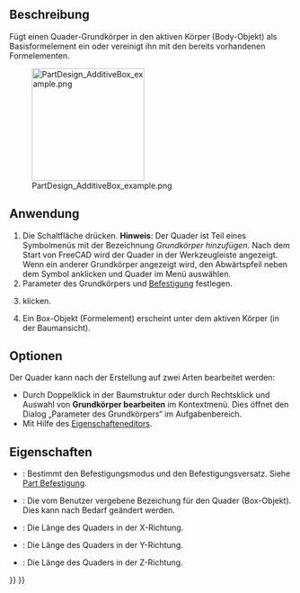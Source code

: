 <languages/>

{{Docnav/de
|[[PartDesign_AdditiveHelix/de|WendelHinzufügen]]
|[[PartDesign_AdditiveCylinder/de|ZylinderHinzufügen]]
|[[PartDesign_Workbench/de|PartDesign]]
|IconL=PartDesign_AdditiveHelix.svg
|IconR=PartDesign_AdditiveCylinder.svg
|IconC=Workbench_PartDesign.svg
}}

{{GuiCommand/de
|Name=PartDesign AdditiveBox
|Name/de=PartDesign QuaderHinzufügen
|MenuLocation=Part Design → Grundkörper hinzufügen → Quader
|Workbenches=[[PartDesign_Workbench/de|PartDesign]]
|Version=0.17
|SeeAlso=[[PartDesign_CompPrimitiveAdditive/de|PartDesign AuswahlGrundkörperHinzufügen]], [[PartDesign_SubtractiveBox/de|PartDesign QuaderAbziehen]]
}}

<span id="Description"></span>
==Beschreibung==

Fügt einen Quader-Grundkörper in den aktiven Körper (Body-Objekt) als Basisformelement ein oder vereinigt ihn mit den bereits vorhandenen Formelementen.

[[File:PartDesign_AdditiveBox_example.png|200px]]

<span id="Usage"></span>
==Anwendung==

<div class="mw-translate-fuzzy">
# Die Schaltfläche {{Button|[[Image:PartDesign AdditiveBox.svg|24px]] '''Quader'''}} drücken. '''Hinweis''': Der Quader ist Teil eines Symbolmenüs mit der Bezeichnung ''Grundkörper hinzufügen''. Nach dem Start von FreeCAD wird der Quader in der Werkzeugleiste angezeigt. Wenn ein anderer Grundkörper angezeigt wird, den Abwärtspfeil neben dem Symbol anklicken und Quader im Menü auswählen.
# Parameter des Grundkörpers und [[Part_EditAttachment/de|Befestigung]] festlegen.
# {{Button|OK}} klicken.
# Ein Box-Objekt (Formelement) erscheint unter dem aktiven Körper (in der Baumansicht).
</div>

<span id="Options"></span>
==Optionen==

Der Quader kann nach der Erstellung auf zwei Arten bearbeitet werden:
* Durch Doppelklick in der Baumstruktur oder durch Rechtsklick und Auswahl von '''Grundkörper bearbeiten''' im Kontextmenü. Dies öffnet den Dialog „Parameter des Grundkörpers“ im Aufgabenbereich.
* Mit Hilfe des [[Property_editor/de|Eigenschafteneditors]].

<span id="Properties"></span>
==Eigenschaften==

* {{PropertyData/de|Attachment}}: Bestimmt den Befestigungsmodus und den Befestigungsversatz. Siehe [[Part_EditAttachment/de|Part Befestigung]].
* {{PropertyData/de|Label}}: Die vom Benutzer vergebene Bezeichung für den Quader (Box-Objekt). Dies kann nach Bedarf geändert werden.
* {{PropertyData/de|Length}}: Die Länge des Quaders in der X-Richtung.
* {{PropertyData/de|Width}}: Die Länge des Quaders in der Y-Richtung.
* {{PropertyData/de|Height}}: Die Länge des Quaders in der Z-Richtung.


{{Docnav/de
|[[PartDesign_AdditiveHelix/de|WendelHinzufügen]]
|[[PartDesign_AdditiveCylinder/de|ZylinderHinzufügen]]
|[[PartDesign_Workbench/de|PartDesign]]
|IconL=PartDesign_AdditiveHelix.svg
|IconR=PartDesign_AdditiveCylinder.svg
|IconC=Workbench_PartDesign.svg
}}

{{PartDesign_Tools_navi{{#translation:}}}}
{{Userdocnavi{{#translation:}}}}